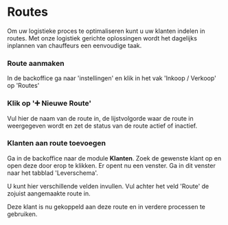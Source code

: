 # Routes

Om uw logistieke proces te optimaliseren kunt u uw klanten indelen in routes. 
Met onze logistiek gerichte oplossingen wordt het dagelijks inplannen van chauffeurs een eenvoudige taak.


 
<Steps>

### Route aanmaken

In de backoffice ga naar 'instellingen' en klik in het vak 'Inkoop / Verkoop' op 'Routes'

### Klik op '➕ Nieuwe Route'

Vul hier de naam van de route in, de lijstvolgorde waar de route in weergegeven wordt en zet de status van de route actief of inactief.

### Klanten aan route toevoegen

Ga in de backoffice naar de module **Klanten**. Zoek de gewenste klant op en open deze door erop te klikken.
Er opent nu een venster. Ga in dit venster naar het tabblad 'Leverschema'.

U kunt hier verschillende velden invullen. Vul achter het veld 'Route' de zojuist aangemaakte route in.

Deze klant is nu gekoppeld aan deze route en in verdere processen te gebruiken.

</Steps>
